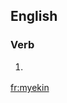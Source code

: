 ==English==

===Verb===
{{head|en|present participle}}

# {{label|en|Geordie}} {{present participle of|myek|lang=en|nocat=1}}

[[fr:myekin]]